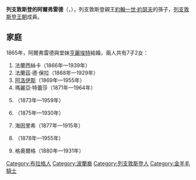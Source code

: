 {{Multiple issues|
{{Expand language|1=en|time=2021-01-20T02:18:36+00:00}}
{{Unreferenced|time=2021-01-20T02:18:36+00:00}}
}}
{{Infobox noble
| name        = 列支敦斯登的阿爾弗雷德
| image       = Alfred von Liechtenstein.jpg
| birth_date  = {{birth_date|1842|6|11|df=yes}}
| birth_place = [[布拉格|布拉格]]
| death_date  = {{death date and age|df=y|1907|10|8|1842|6|11}}
| death_place = [[拉斯尼茨河畔弗勞恩塔爾|拉斯尼茨河畔弗勞恩塔爾]]
| noble family= [[列支敦斯登王朝|列支敦斯登王朝]]
| father      = [[列支敦斯登的法蘭茲·德·保拉|列支敦斯登的法蘭茲·德·保拉]]
| mother      = [[伊娃·約瑟芬娜·茱莉亞·波托卡|伊娃·約瑟芬娜·茱莉亞·波托卡]]
}}
'''列支敦斯登的阿爾弗雷德'''（{{lang-de|Alfred von und zu Liechtenstein}}，{{bd|1842年|6月11日|1907年|10月8日}}），列支敦斯登親王[[約翰一世·約瑟夫|約翰一世·約瑟夫]]的孫子，[[列支敦斯登王朝|列支敦斯登王朝]]成員。

== 家庭 ==
1865年，阿爾弗雷德與堂妹[[列支敦斯登的亨麗埃特|亨麗埃特]]結婚，兩人共有7子2女：
# 法蘭西絲卡（1866年—1939年）
# 法蘭茲·德·保拉（1868年—1929年）
# [[阿洛伊斯王子_(列支敦斯登)|阿洛伊斯]]（1869年—1955年）
# 瑪麗亞·特蕾莎（1871年—1964年）
# {{le|約翰尼斯王子 (列支敦斯登)|Prince Johannes of Liechtenstein (1873–1959)|約翰尼斯}}（1873年—1959年）
# {{le|列支敦斯登的阿爾弗雷德·羅曼|Prince Alfred Roman of Liechtenstein|阿爾弗雷德·羅曼}}（1875年—1930年）
# 海因里希（1877年—1915年）
# {{le|列支敦斯登的卡爾·阿洛伊斯|Prince Karl Aloys of Liechtenstein|卡爾·阿洛伊斯}}（1878年—1955年）
# 格奧爾格（1880年—1931年）

[[Category:布拉格人|Category:布拉格人]]
[[Category:波蘭裔|Category:波蘭裔]]
[[Category:列支敦斯登人|Category:列支敦斯登人]]
[[Category:金羊毛騎士|Category:金羊毛騎士]]